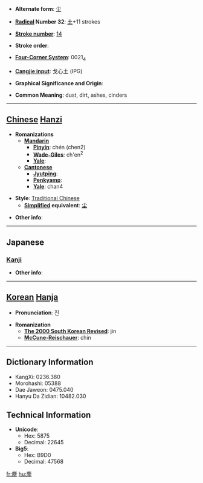 * '''Alternate form''': [[尘]]

* '''[[Wiktionary:Chinese radical index| Radical]] Number 32''': [[Wiktionary:Chinese radical index 土|土]]+11 strokes

* '''[[Wiktionary:Chinese total strokes index|Stroke number]]''': [[Wiktionary:Chinese total strokes index 14|14]]

* '''Stroke order''': 

* '''[[Wiktionary:Chinese four corner index|Four-Corner System]]''': 0021<sub>4</sub>

* '''[[Wiktionary:Chinese Cangjie index|Cangjie input]]''': 戈心土 (IPG)

* '''Graphical Significance and Origin''': 

* '''Common Meaning''': dust, dirt, ashes, cinders

----

== [[Chinese]] [[Hanzi]] ==

* '''Romanizations'''
** '''[[Mandarin]]'''
*** '''[[Pinyin]]''': chén (chen2)
*** '''[[Wade-Giles]]''': ch'en<sup>2</sup>
*** '''[[Yale]]''': 
** '''[[Cantonese]]'''
*** '''[[Jyutping]]''':
*** '''[[Penkyamp]]''': 
*** '''[[Yale]]''': chan4

* '''Style''': [[Traditional Chinese]] 
** '''[[Simplified Chinese|Simplified]] equivalent''': [[尘]]

* '''Other info''': 

----

==Japanese==
===[[Kanji]]===
{{kanji|on readings=[[じん]] (jin)
|kun readings=[[ちり]] (chiri)
}}

* '''Other info''':  

----

== [[Korean]] [[Hanja]] ==

* '''Pronunciation''': 진

* '''Romanization'''
** '''[[The 2000 South Korean Revised Romanization|The 2000 South Korean Revised]]''': jin
** '''[[McCune-Reischauer]]''': chin

----

== Dictionary Information ==

* KangXi: 0236.380
* Morohashi: 05388
* Dae Jaweon: 0475.040
* Hanyu Da Zidian: 10482.030

== Technical Information ==

* '''Unicode''':
** Hex: 5875
** Decimal: 22645
* '''Big5''':
** Hex: B9D0
** Decimal: 47568

[[fr:塵]]
[[hu:塵]]